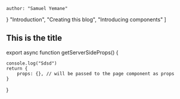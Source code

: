 

    author: "Samuel Yemane"
}
    "Introduction",
    "Creating this blog",
    "Introducing components"
]

## This is the title


export async function getServerSideProps() {

    console.log("Sdsd")
    return {
        props: {}, // will be passed to the page component as props
    }
}